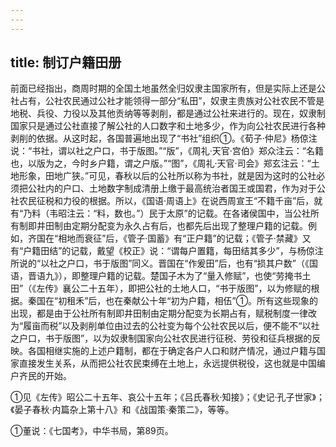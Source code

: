 ```yaml
---
---
---
```

title: 制订户籍田册
---



前面已经指出，商周时期的全国土地虽然全归奴隶主国家所有，但是实际上还是公社占有，公社农民通过公社才能领得一部分“私田”，奴隶主贵族对公社农民不管是地税、兵役、力役以及其他贡纳等等剥削，都是通过公社来进行的。现在，奴隶制国家只是通过公社直接了解公社的人口数字和土地多少，作为向公社农民进行各种剥削的依据。从这时起，各国普遍地出现了“书社”组织①。《荀子·仲尼》杨倞注说：“书社，谓以社之户口，书于版图。”“版”，《周礼·天官·宫伯》郑众注云：“名籍也，以版为之，今时乡户籍，谓之户版。”“图”，《周礼·天官·司会》郑玄注云：“土地形象，田地广狭。”可见，春秋以后的公社所以称为书社，就是因为这时的公社必须把公社内的户口、土地数字制成清册上缴于最高统治者国王或国君，作为对于公社农民征税和力役的根据。所以，《国语·周语上》在说西周宣王“不籍千亩”后，就有“乃料（韦昭注云：“料，数也。”）民于太原”的记载。在各诸侯国中，当公社所有制即井田制由定期分配变为永久占有后，也都先后出现了整理户籍的记载。例如，齐国在“相地而衰征”后，《管子·国蓄》有“正户籍”的记载；《管子·禁藏》又有“户籍田结”的记载，戴望《校正》说：“谓每户置籍，每田结其多少”，与杨倞注所说的“以社之户口，书于版图”同义。晋国在“作爰田”后，也有“损其户数”（《国语，晋语九》），即整理户籍的记载。楚国子木为了“量入修赋”，也使“劳掩书土田”（《左传》襄公二十五年），即把公社的土地人口，“书于版图”，以为修赋的根据。秦国在“初租禾”后，也在秦献公十年“初为户籍，相伍”①。所有这些现象的出现，都是由于公社所有制即井田制由定期分配变为长期占有，赋税制度一律改为“履亩而税”以及剥削单位由过去的公社变为每个公社农民以后，便不能不“以社之户口，书于版图”，以为奴隶制国家向公社农民进行征税、劳役和征兵根据的反映。各国相继实施的上述户籍制，都在于确定各户人口和财产情况，通过户籍与国家直接发生关系，从而把公社农民束缚在土地上，永远提供税役，这也就是中国编户齐民的开始。

①见《左传》昭公二十五年、哀公十五年；《吕氏春秋·知接》；《史记·孔子世家》；《晏子春秋·内篇杂上第十八》和《战国策·秦策二》，等等。

①董说：《七国考》，中华书局，第89页。